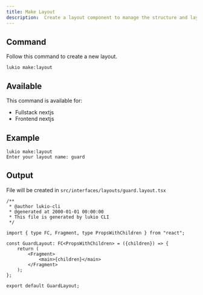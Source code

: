 ```yaml
---
title: Make Layout
description:  Create a layout component to manage the structure and layout of the application.
---
```


## Command
Follow this command to create a new layout.
```plaintext
lukio make:layout
```

## Available
This command is available for:
- Fullstack nextjs
- Frontend nextjs

## Example
```plaintext
lukio make:layout
Enter your layout name: guard
```

## Output
File will be created in `src/interfaces/layouts/guard.layout.tsx`
```plaintext
/**
 * @author lukio-cli
 * @generated at 2000-01-01 00:00:00
 * This file is generated by lukio CLI
 */

import { type FC, Fragment, type PropsWithChildren } from "react";

const GuardLayout: FC<PropsWithChildren> = ({children}) => {
    return (
		<Fragment>
			<main>{children}</main>
		</Fragment>
	);
};

export default GuardLayout;

```
